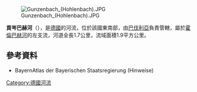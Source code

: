{{Onesource|time=2020-08-25T04:13:40+00:00}}
{{Coord|50|3|9.84|N|9|8|9.31|E|display=title}}
[[Image:Gunzenbach_(Hohlenbach).JPG|right]]

'''貢岑巴赫河'''（{{lang-de|Gunzenbach}}），是[[德國|德國]]的河流，位於該國東南部，由[[巴伐利亞|巴伐利亞]]負責管轄，屬於[[霍倫巴赫河_(賴興巴赫河支流)|霍倫巴赫河]]的左支流，河道全長1.7公里，流域面積1.9平方公里。

==參考資料==
* BayernAtlas der Bayerischen Staatsregierung (Hinweise)

{{Germany-geo-stub}}
[[Category:德國河流|Category:德國河流]]